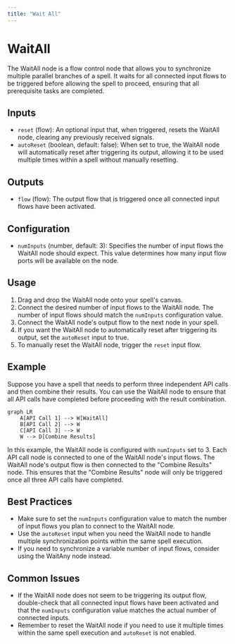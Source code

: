 ```yaml
---
title: "Wait All"
---
```


# WaitAll

The WaitAll node is a flow control node that allows you to synchronize multiple parallel branches of a spell. It waits for all connected input flows to be triggered before allowing the spell to proceed, ensuring that all prerequisite tasks are completed.

## Inputs

- `reset` (flow): An optional input that, when triggered, resets the WaitAll node, clearing any previously received signals.
- `autoReset` (boolean, default: false): When set to true, the WaitAll node will automatically reset after triggering its output, allowing it to be used multiple times within a spell without manually resetting.

## Outputs

- `flow` (flow): The output flow that is triggered once all connected input flows have been activated.

## Configuration

- `numInputs` (number, default: 3): Specifies the number of input flows the WaitAll node should expect. This value determines how many input flow ports will be available on the node.

## Usage

1. Drag and drop the WaitAll node onto your spell's canvas.
2. Connect the desired number of input flows to the WaitAll node. The number of input flows should match the `numInputs` configuration value.
3. Connect the WaitAll node's output flow to the next node in your spell.
4. If you want the WaitAll node to automatically reset after triggering its output, set the `autoReset` input to true.
5. To manually reset the WaitAll node, trigger the `reset` input flow.

## Example

Suppose you have a spell that needs to perform three independent API calls and then combine their results. You can use the WaitAll node to ensure that all API calls have completed before proceeding with the result combination.

```mermaid
graph LR
    A[API Call 1] --> W[WaitAll]
    B[API Call 2] --> W
    C[API Call 3] --> W
    W --> D[Combine Results]
```

In this example, the WaitAll node is configured with `numInputs` set to 3. Each API call node is connected to one of the WaitAll node's input flows. The WaitAll node's output flow is then connected to the "Combine Results" node. This ensures that the "Combine Results" node will only be triggered once all three API calls have completed.

## Best Practices

- Make sure to set the `numInputs` configuration value to match the number of input flows you plan to connect to the WaitAll node.
- Use the `autoReset` input when you need the WaitAll node to handle multiple synchronization points within the same spell execution.
- If you need to synchronize a variable number of input flows, consider using the WaitAny node instead.

## Common Issues

- If the WaitAll node does not seem to be triggering its output flow, double-check that all connected input flows have been activated and that the `numInputs` configuration value matches the actual number of connected inputs.
- Remember to reset the WaitAll node if you need to use it multiple times within the same spell execution and `autoReset` is not enabled.